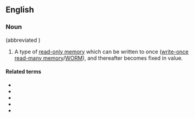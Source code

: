 {{also|programmable read only memory}}
==English==

===Noun===
{{en-noun|-|+|head=[[programmable]] [[read-only memory]]}} (abbreviated {{m|en|PROM}})

# {{lb|en|electronics}} A type of [[read-only memory]] which can be written to once ([[write-once read-many memory]]/[[WORM]]), and thereafter becomes fixed in value.

====Related terms====
* {{l|en|EEPROM}}
* {{l|en|EPROM}}
* {{l|en|ROM}}
* {{l|en|flash memory}}
* {{l|en|RAM}}